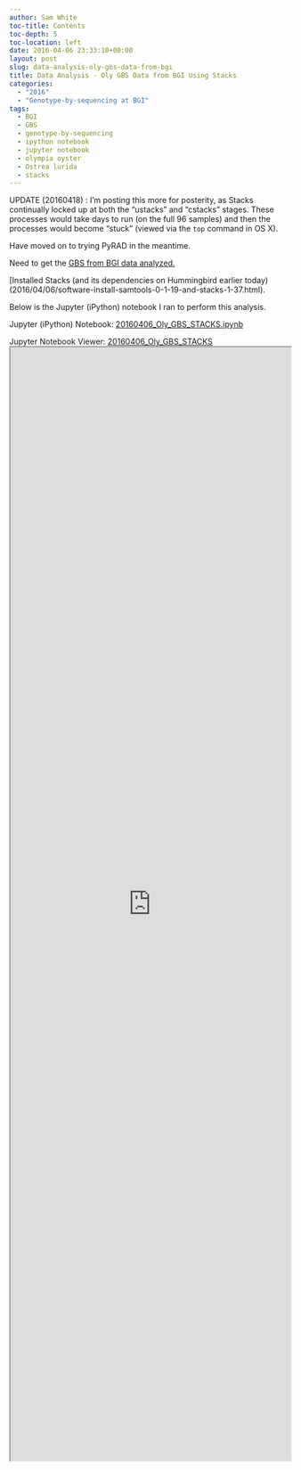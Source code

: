```yaml
---
author: Sam White
toc-title: Contents
toc-depth: 5
toc-location: left
date: 2016-04-06 23:33:10+00:00
layout: post
slug: data-analysis-oly-gbs-data-from-bgi
title: Data Analysis - Oly GBS Data from BGI Using Stacks
categories:
  - "2016"
  - "Genotype-by-sequencing at BGI"
tags:
  - BGI
  - GBS
  - genotype-by-sequencing
  - ipython notebook
  - jupyter notebook
  - olympia oyster
  - Ostrea lurida
  - stacks
---
```


UPDATE (20160418) : I'm posting this more for posterity, as Stacks continually locked up at both the "ustacks" and "cstacks" stages. These processes would take days to run (on the full 96 samples) and then the processes would become "stuck" (viewed via the `top` command in OS X).

Have moved on to trying PyRAD in the meantime.

Need to get the [GBS from BGI data analyzed.](https://github.com/RobertsLab/project-olympia.oyster-genomic/wiki/Genotype-by-sequencing-November-2015)

[Installed Stacks (and its dependencies on Hummingbird earlier today)(2016/04/06/software-install-samtools-0-1-19-and-stacks-1-37.html).

Below is the Jupyter (iPython) notebook I ran to perform this analysis.

Jupyter (iPython) Notebook: [20160406_Oly_GBS_STACKS.ipynb](https://eagle.fish.washington.edu/Arabidopsis/iPythonNotebooks/20160406_Oly_GBS_STACKS.ipynb)

Jupyter Notebook Viewer: [20160406_Oly_GBS_STACKS](https://nbviewer.jupyter.org/url/eagle.fish.washington.edu/Arabidopsis/iPythonNotebooks/20160406_Oly_GBS_STACKS.ipynb)
<iframe src="https://nbviewer.jupyter.org/url/eagle.fish.washington.edu/Arabidopsis/iPythonNotebooks/20160406_Oly_GBS_STACKS.ipynb" width="100%" height="2000" scrolling="yes"></iframe>
